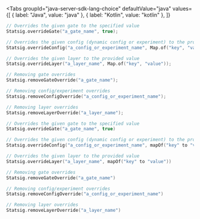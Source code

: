 
<Tabs
  groupId="java-server-sdk-lang-choice"
  defaultValue="java"
  values={[
    { label: "Java", value: "java" },
    { label: "Kotlin", value: "kotlin" },
  ]}
>
<TabItem value="java" >

```swift
// Overrides the given gate to the specified value
Statsig.overrideGate("a_gate_name", true);

// Overrides the given config (dynamic config or experiment) to the provided value
Statsig.overrideConfig("a_config_or_experiment_name", Map.of("key", "value"));

// Overrides the given layer to the provided value
Statsig.overrideLayer("a_layer_name", Map.of("key", "value"));

// Removing gate overrides
Statsig.removeGateOverride("a_gate_name");

// Removing config/experiment overrides
Statsig.removeConfigOverride("a_config_or_experiment_name");

// Removing layer overrides
Statsig.removeLayerOverride("a_layer_name");
```

</TabItem>

<TabItem value="kotlin">

```swift
// Overrides the given gate to the specified value
Statsig.overrideGate("a_gate_name", true)

// Overrides the given config (dynamic config or experiment) to the provided value
Statsig.overrideConfig("a_config_or_experiment_name", mapOf("key" to "value"))

// Overrides the given layer to the provided value
Statsig.overrideLayer("a_layer_name", mapOf("key" to "value"))

// Removing gate overrides
Statsig.removeGateOverride("a_gate_name")

// Removing config/experiment overrides
Statsig.removeConfigOverride("a_config_or_experiment_name")

// Removing layer overrides
Statsig.removeLayerOverride("a_layer_name")
```

</TabItem>

</Tabs>
